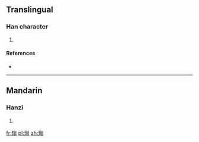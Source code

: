 ==Translingual==

===Han character===
{{Han char|rn=86|rad=火|as=10|sn=14|four=|canj=FPUU}}

# {{defn|Han|sort=火10}}

====References====
* {{Han ref|kx=0678.230|dkj=19270|hdz=32224.050|uh=717C|ud=29052}}

----

==Mandarin==

===Hanzi===
{{cmn-hanzi|pin=[[chǎo]] ([[chao3]])|wg=ch'ao<sup>3</sup>}}

# {{defn|lang=cmn|sort=火10}}

[[fr:煼]]
[[pl:煼]]
[[zh:煼]]
